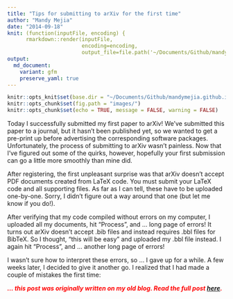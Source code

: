 ```yaml
---
title: "Tips for submitting to arXiv for the first time"
author: "Mandy Mejia"
date: "2014-09-18"
knit: (function(inputFile, encoding) { 
      rmarkdown::render(inputFile,
                        encoding=encoding, 
                        output_file=file.path('~/Documents/Github/mandymejia.github.io/_posts/', '2014-09-18-Arxiv.md')) })
output:
  md_document:
    variant: gfm
    preserve_yaml: true
---
```


```r
knitr::opts_knit$set(base.dir = "~/Documents/Github/mandymejia.github.io/", base.url = "/")
knitr::opts_chunk$set(fig.path = "images/")
knitr::opts_chunk$set(echo = TRUE, message = FALSE, warning = FALSE)
```

Today I successfully submitted my first paper to arXiv! We've submitted this paper to a journal, but it hasn't been published yet, so we wanted to get a pre-print up before advertising the corresponding software packages.  Unfortunately, the process of submitting to arXiv wasn't painless.  Now that I've figured out some of the quirks, however, hopefully your first submission can go a little more smoothly than mine did.

After registering, the first unpleasant surprise was that arXiv doesn't accept PDF documents created from LaTeX code.  You must submit your LaTeX code and all supporting files.  As far as I can tell, these have to be uploaded one-by-one.  Sorry, I didn't figure out a way around that one (but let me know if you do!).

After verifying that my code compiled without errors on my computer, I uploaded all my documents, hit "Process", and ... long page of errors!  It turns out arXiv doesn't accept .bib files and instead requires .bbl files for BibTeX.  So I thought, "this will be easy" and uploaded my .bbl file instead.  I again hit "Process", and ... another long page of errors!

I wasn't sure how to interpret these errors, so ... I gave up for a while.  A few weeks later, I decided to give it another go.  I realized that I had made a couple of mistakes the first time:

<span style="color:red"> ***... this post was originally written on my old blog.  Read the full post [here](https://mandymejia.com/2014/09/18/tips-for-using-arxiv-for-the-first-time/). *** </span>

